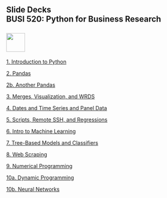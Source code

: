 ## Slide Decks<br>BUSI 520: Python for Business Research<br><br>![](RiceBusiness-transparent-logo-sm.png){height="50"}<br>


[1. Introduction to Python](01-Introduction_to_Python.slides.html){target="_blank"}

[2. Pandas](02-pandas.slides.html){target="_blank"}

[2b. Another Pandas](02b-Another_Intro_Pandas.slides.html){target="_blank"}

[3. Merges, Visualization, and WRDS](03-WRDS.slides.html){target="_blank"}

[4. Dates and Time Series and Panel Data](04-TimeSeries_Panel.slides.html){target="_blank"}

[5. Scripts, Remote SSH, and Regressions](05-Scripts_Regression.slides.html){target="_blank"}

[6. Intro to Machine Learning](06-IntroML.slides.html){target="_blank"}

[7. Tree-Based Models and Classifiers](07_Trees_Classification.slides.html){target="_blank"}

[8. Web Scraping](08-WebScraping.slides.html){target="_blank"}

[9. Numerical Programming](09-NumericalProgramming.slides.html){target="_blank"}

[10a. Dynamic Programming](10a-DynamicProgramming.slides.html){target="_blank"}

[10b. Neural Networks](10b-NeuralNetworks.slides.html){target="_blank"}

